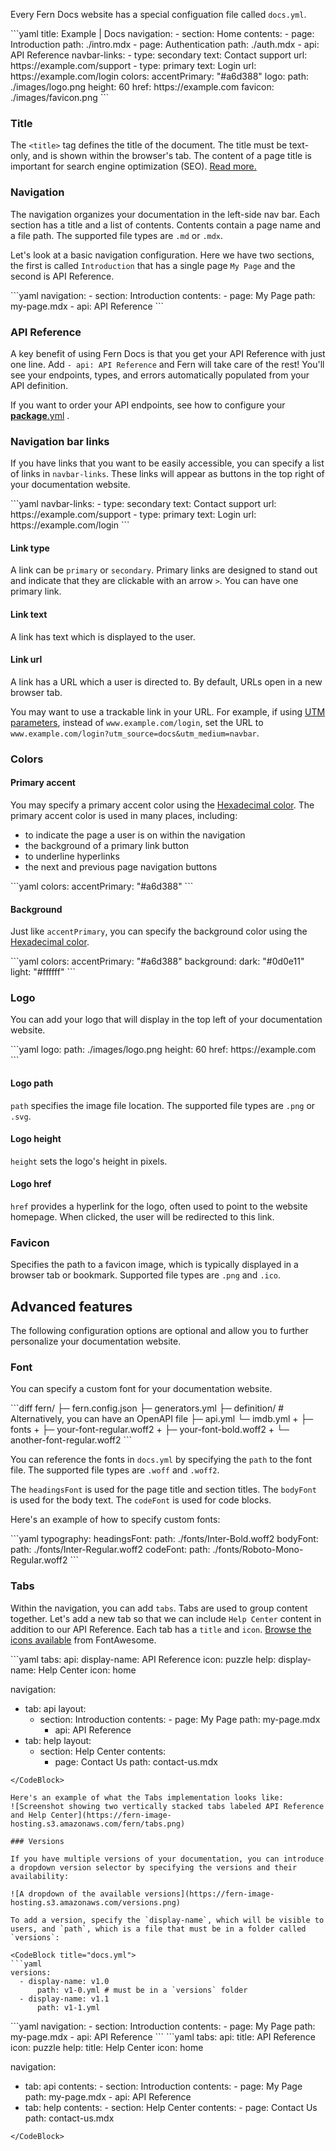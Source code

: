 Every Fern Docs website has a special configuation file called `docs.yml`.

<CodeBlock title="docs.yml">
```yaml
title: Example | Docs
navigation:
  - section: Home
    contents:
      - page: Introduction
        path: ./intro.mdx
      - page: Authentication
        path: ./auth.mdx
  - api: API Reference
navbar-links:
  - type: secondary
    text: Contact support
    url: https://example.com/support
  - type: primary
    text: Login
    url: https://example.com/login
colors:
  accentPrimary: "#a6d388"
logo:
  path: ./images/logo.png
  height: 60
  href: https://example.com
favicon: ./images/favicon.png
```
</CodeBlock>

### Title 

The `<title>` tag defines the title of the document. The title must be text-only, and is shown within the browser's tab. The content of a page title is important for search engine optimization (SEO). [Read more.](https://www.w3schools.com/tags/tag_title.asp)

### Navigation

The navigation organizes your documentation in the left-side nav bar. Each section has a title and a list of contents. Contents contain a page name and a file path. The supported file types are `.md` or `.mdx`.

Let's look at a basic navigation configuration. Here we have two sections, the first is called `Introduction` that has a single page `My Page` and the second is API Reference.

<CodeBlock title="Example Navigation Config">
```yaml
navigation: 
  - section: Introduction
    contents: 
      - page: My Page
        path: my-page.mdx
  - api: API Reference
```
</CodeBlock>

### API Reference

A key benefit of using Fern Docs is that you get your API Reference with just one line. 
Add `- api: API Reference` and Fern will take care of the rest! You'll see your endpoints, types, 
and errors automatically populated from your API definition. 

If you want to order your API endpoints, see how to configure your
[__package__.yml](/api-definition/fern-definition/packages#navigation) . 

### Navigation bar links

If you have links that you want to be easily accessible, you can specify a list of links in `navbar-links`. These links will appear as buttons in the top right of your documentation website.

<CodeBlock title="docs.yml">
```yaml
navbar-links:
  - type: secondary
    text: Contact support
    url: https://example.com/support
  - type: primary
    text: Login
    url: https://example.com/login
```
</CodeBlock>

#### Link type

A link can be `primary` or `secondary`. Primary links are designed to stand out and indicate that they are clickable with an arrow `>`. You can have one primary link.

#### Link text

A link has text which is displayed to the user.

#### Link url

A link has a URL which a user is directed to. By default, URLs open in a new browser tab.

You may want to use a trackable link in your URL. For example, if using [UTM parameters](https://en.wikipedia.org/wiki/UTM_parameters), instead of `www.example.com/login`, set the URL to `www.example.com/login?utm_source=docs&utm_medium=navbar`.

### Colors

#### Primary accent

You may specify a primary accent color using the [Hexadecimal color](https://www.w3schools.com/colors/colors_hexadecimal.asp). The primary accent color is used in many places, including:

- to indicate the page a user is on within the navigation
- the background of a primary link button
- to underline hyperlinks
- the next and previous page navigation buttons

<CodeBlock title="docs.yml">
```yaml
colors:
  accentPrimary: "#a6d388"
```
</CodeBlock>

#### Background

Just like `accentPrimary`, you can specify the background color using the [Hexadecimal color](https://www.w3schools.com/colors/colors_hexadecimal.asp).

<CodeBlock title="docs.yml">
```yaml
colors:
  accentPrimary: "#a6d388"
  background:
    dark: "#0d0e11"
    light: "#ffffff"
```
</CodeBlock>

### Logo

You can add your logo that will display in the top left of your documentation website.

<CodeBlock title="docs.yml">
```yaml
logo:
  path: ./images/logo.png
  height: 60
  href: https://example.com
```
</CodeBlock>

#### Logo path

`path` specifies the image file location. The supported file types are `.png` or `.svg`.

#### Logo height

`height` sets the logo's height in pixels.

#### Logo href

`href` provides a hyperlink for the logo, often used 
to point to the website homepage. When clicked, the user will be redirected to this link.

### Favicon

Specifies the path to a favicon image, which is typically displayed in a 
browser tab or bookmark. Supported file types are `.png` and `.ico`.

## Advanced features

The following configuration options are optional and allow you to further personalize your documentation website.

### Font 

You can specify a custom font for your documentation website.

<CodeBlock title="fern directory">
```diff
  fern/
  ├─ fern.config.json
  ├─ generators.yml
  ├─ definition/ # Alternatively, you can have an OpenAPI file
    ├─ api.yml
    └─ imdb.yml
+ ├─ fonts
+   ├─ your-font-regular.woff2
+   ├─ your-font-bold.woff2
+   └─ another-font-regular.woff2
```
</CodeBlock>

You can reference the fonts in `docs.yml` by specifying the `path` to the font file. The supported file types are `.woff` and `.woff2`.

The `headingsFont` is used for the page title and section titles. The `bodyFont` is used for the body text. The `codeFont` is used for code blocks.

Here's an example of how to specify custom fonts:

<CodeBlock title="docs.yml">
```yaml
typography:
  headingsFont:
    path: ./fonts/Inter-Bold.woff2
  bodyFont:
    path: ./fonts/Inter-Regular.woff2
  codeFont: 
    path:  ./fonts/Roboto-Mono-Regular.woff2
```
</CodeBlock>

### Tabs

Within the navigation, you can add `tabs`. Tabs are used to group content together. Let's add a new tab so that we can include `Help Center` content in addition to our API Reference. Each tab has a `title` and `icon`. [Browse the icons available](/generate-docs/component-library/icons) from FontAwesome.

<CodeBlock title="docs.yml">
```yaml
tabs: 
  api: 
    display-name: API Reference
    icon: puzzle
  help:
    display-name: Help Center
    icon: home
    
 navigation: 
  - tab: api
    layout: 
      - section: Introduction
          contents: 
            - page: My Page
                path: my-page.mdx
        - api: API Reference   
  - tab: help
    layout: 
      - section: Help Center
        contents: 
          - page: Contact Us
              path: contact-us.mdx
```
</CodeBlock>

Here's an example of what the Tabs implementation looks like:
![Screenshot showing two vertically stacked tabs labeled API Reference and Help Center](https://fern-image-hosting.s3.amazonaws.com/fern/tabs.png)

### Versions

If you have multiple versions of your documentation, you can introduce a dropdown version selector by specifying the versions and their availability:

![A dropdown of the available versions](https://fern-image-hosting.s3.amazonaws.com/versions.png)

To add a version, specify the `display-name`, which will be visible to users, and `path`, which is a file that must be in a folder called `versions`:

<CodeBlock title="docs.yml">
```yaml
versions: 
  - display-name: v1.0
      path: v1-0.yml # must be in a `versions` folder
  - display-name: v1.1
      path: v1-1.yml
```
</CodeBlock>

<CodeBlock title="versions/v1-0.yml">
```yaml
navigation: 
  - section: Introduction
    contents: 
      - page: My Page
        path: my-page.mdx
  - api: API Reference
```
</CodeBlock>

<CodeBlock title="versions/v1-1.yml">
```yaml
tabs: 
  api: 
    title: API Reference
    icon: puzzle
  help:
    title: Help Center
    icon: home
    
 navigation: 
  - tab: api
     contents: 
        - section: Introduction
           contents: 
              - page: My Page
                 path: my-page.mdx
        - api: API Reference   
   - tab: help
      contents: 
         - section: Help Center
           contents: 
              - page: Contact Us
                 path: contact-us.mdx
```
</CodeBlock>
